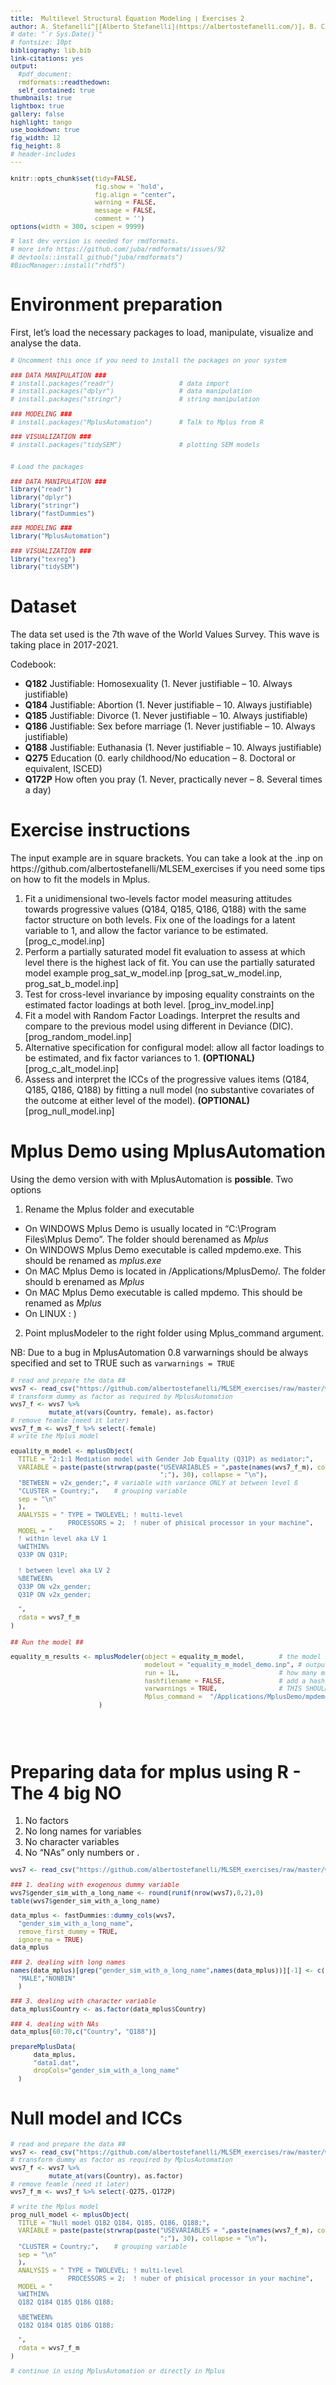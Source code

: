 ```yaml
---
title:  Multilevel Structural Equation Modeling | Exercises 2
author: A. Stefanelli^[[Alberto Stefanelli](https://albertostefanelli.com/)], B. Castanho Silva^[[Bruno Castanho Silva](https://bcastanho.github.io)]
# date: "`r Sys.Date()`"
# fontsize: 10pt 
bibliography: lib.bib
link-citations: yes
output:
  #pdf_document:
  rmdformats::readthedown:
  self_contained: true
thumbnails: true
lightbox: true
gallery: false
highlight: tango
use_bookdown: true
fig_width: 12
fig_height: 8
# header-includes
---
```

  <style type="text/css">
  #content {
  max-width: 1500px !important;
/*    !margin-left: 300px !important;
*/
  }
#table-of-contents {
width: 300px !important;
}

#postamble {
font-size: 10px;
}

pre{
  background-color: #FFFFFF;
    font-size: 12px;
}
pre:not([class]) {
  background-color: #D8D8D8;
    color: black;
}

</style>
  

```r
knitr::opts_chunk$set(tidy=FALSE, 
                      fig.show = 'hold', 
                      fig.align = "center", 
                      warning = FALSE, 
                      message = FALSE, 
                      comment = '')
options(width = 300, scipen = 9999)

# last dev version is needed for rmdformats.
# more info https://github.com/juba/rmdformats/issues/92 
# devtools::install_github("juba/rmdformats")
#BiocManager::install("rhdf5")

```



# Environment preparation 

First, let's load the necessary packages to load, manipulate, visualize and analyse the data. 

```r

# Uncomment this once if you need to install the packages on your system 

### DATA MANIPULATION ###
# install.packages("readr")                 # data import
# install.packages("dplyr")                 # data manipulation
# install.packages("stringr")               # string manipulation

### MODELING ###
# install.packages("MplusAutomation")       # Talk to Mplus from R

### VISUALIZATION ###
# install.packages("tidySEM")               # plotting SEM models


# Load the packages 

### DATA MANIPULATION ###
library("readr")      
library("dplyr")      
library("stringr")
library("fastDummies")

### MODELING ###
library("MplusAutomation")       

### VISUALIZATION ###
library("texreg")
library("tidySEM")

```


# Dataset 

The data set used is the 7th wave of the World Values Survey. This wave is taking place in 2017-2021.

Codebook:

- **Q182**   Justifiable: Homosexuality (1. Never justifiable -- 10. Always justifiable)
- **Q184**   Justifiable: Abortion (1. Never justifiable -- 10. Always justifiable)
- **Q185**   Justifiable: Divorce (1. Never justifiable -- 10. Always justifiable)
- **Q186**   Justifiable: Sex before marriage (1. Never justifiable -- 10. Always justifiable)
- **Q188**   Justifiable: Euthanasia (1. Never justifiable -- 10. Always justifiable)
- **Q275**   Education (0. early childhood/No education -- 8. Doctoral or equivalent, ISCED)
- **Q172P**  How often you pray (1. Never, practically never -- 8. Several times a day)


# Exercise instructions

The input example are in square brackets. You can take a look at the .inp on https://github.com/albertostefanelli/MLSEM_exercises if you need some tips on how to fit the models in Mplus.  

1. Fit a unidimensional two-levels factor model measuring attitudes towards progressive values (Q184, Q185, Q186, Q188) with the same factor structure on both levels. Fix one of the loadings for a latent variable to 1, and allow the factor variance to be estimated. [prog_c_model.inp]
4. Perform a partially saturated model fit evaluation to assess at which level there is the highest lack of fit. You can use the partially saturated model example prog_sat_w_model.inp [prog_sat_w_model.inp, prog_sat_b_model.inp]
5. Test for cross-level invariance by imposing equality constraints on the estimated factor loadings at both level. [prog_inv_model.inp]
6. Fit a model with Random Factor Loadings. Interpret the results and compare to the previous model using different in  Deviance (DIC). [prog_random_model.inp]
3. Alternative specification for configural model: allow all factor loadings to be estimated, and fix factor variances to 1. **(OPTIONAL)** [prog_c_alt_model.inp]
1. Assess and interpret the ICCs of the progressive values items (Q184, Q185, Q186, Q188) by fitting a null model (no substantive covariates of the outcome at either level of the model). **(OPTIONAL)** [prog_null_model.inp]

# Mplus Demo using MplusAutomation

Using the demo version with with MplusAutomation is **possible**. Two options 

1. Rename the Mplus folder and executable
  - On WINDOWS Mplus Demo is usually located in "C:\\Program Files\\Mplus Demo". The folder should berenamed as *Mplus*
  - On WINDOWS Mplus Demo executable is called mpdemo.exe. This should be renamed as *mplus.exe*
  - On MAC Mplus Demo is located in /Applications/MplusDemo/. The folder should b erenamed as *Mplus*
  - On MAC Mplus Demo executable is called mpdemo. This should be renamed as *Mplus*
  - On LINUX : )

2. Point mplusModeler to the right folder using Mplus_command argument. 

NB: Due to a bug in MplusAutomation 0.8 varwarnings should be always specified and set to TRUE such as `varwarnings = TRUE`



```r


# read and prepare the data ##
wvs7 <- read_csv("https://github.com/albertostefanelli/MLSEM_exercises/raw/master/wvs7_ex_1.csv")
# transform dummy as factor as required by MplusAutomation  
wvs7_f <- wvs7 %>% 
          mutate_at(vars(Country, female), as.factor)
# remove feamle (need it later)
wvs7_f_m <- wvs7_f %>% select(-female)
# write the Mplus model

equality_m_model <- mplusObject(
  TITLE = "2:1:1 Mediation model with Gender Job Equality (Q31P) as mediator;",
  VARIABLE = paste(paste(strwrap(paste("USEVARIABLES = ",paste(names(wvs7_f_m), collapse=" "),
                                       ";"), 30), collapse = "\n"),
  "BETWEEN = v2x_gender;", # variable with variance ONLY at between level ß
  "CLUSTER = Country;",    # grouping variable 
  sep = "\n"
  ),
  ANALYSIS = " TYPE = TWOLEVEL; ! multi-level   
               PROCESSORS = 2;  ! nuber of phisical processor in your machine", 
  MODEL = "
  ! within level aka LV 1 
  %WITHIN% 
  Q33P ON Q31P;
  
  ! between level aka LV 2 
  %BETWEEN%
  Q33P ON v2x_gender;
  Q31P ON v2x_gender;

  ",
  rdata = wvs7_f_m
)


```



```r

## Run the model ##

equality_m_results <- mplusModeler(object = equality_m_model,         # the model syntax
                                   modelout = "equality_m_model_demo.inp", # output file 
                                   run = 1L,                          # how many models should be run (1)
                                   hashfilename = FALSE,              # add a hash of the raw data
                                   varwarnings = TRUE,                # THIS SHOULD BE SET TO TRUE WITH mplusAutomation 0.8 
                                   Mplus_command =  "/Applications/MplusDemo/mpdemo" 
                       )






```

# Preparing data for mplus using R - The 4 big NO

1. No factors 
2. No long names for variables
3. No character variables 
3. No "NAs" only numbers or .


```r

wvs7 <- read_csv("https://github.com/albertostefanelli/MLSEM_exercises/raw/master/wvs7_ex_2.csv")

### 1. dealing with exogenous dummy variable 
wvs7$gender_sim_with_a_long_name <- round(runif(nrow(wvs7),0,2),0)
table(wvs7$gender_sim_with_a_long_name)

data_mplus <- fastDummies::dummy_cols(wvs7,
  "gender_sim_with_a_long_name",
  remove_first_dummy = TRUE,
  ignore_na = TRUE)
data_mplus

### 2. dealing with long names 
names(data_mplus)[grep("gender_sim_with_a_long_name",names(data_mplus))][-1] <- c(
  "MALE","NONBIN"
  )

### 3. dealing with character variable 
data_mplus$Country <- as.factor(data_mplus$Country)

### 4. dealing with NAs
data_mplus[60:70,c("Country", "Q188")]

prepareMplusData(
      data_mplus,
      "data1.dat",
      dropCols="gender_sim_with_a_long_name"
  )


```

# Null model and ICCs

```r
# read and prepare the data ##
wvs7 <- read_csv("https://github.com/albertostefanelli/MLSEM_exercises/raw/master/wvs7_ex_2.csv")
# transform dummy as factor as required by MplusAutomation  
wvs7_f <- wvs7 %>% 
          mutate_at(vars(Country), as.factor)
# remove feamle (need it later)
wvs7_f_m <- wvs7_f %>% select(-Q275,-Q172P)

# write the Mplus model
prog_null_model <- mplusObject(
  TITLE = "Null model Q182 Q184, Q185, Q186, Q188;",
  VARIABLE = paste(paste(strwrap(paste("USEVARIABLES = ",paste(names(wvs7_f_m), collapse=" "),
                                       ";"), 30), collapse = "\n"),
  "CLUSTER = Country;",    # grouping variable 
  sep = "\n"
  ),
  ANALYSIS = " TYPE = TWOLEVEL; ! multi-level   
               PROCESSORS = 2;  ! nuber of phisical processor in your machine", 
  MODEL = "
  %WITHIN% 
  Q182 Q184 Q185 Q186 Q188;

  %BETWEEN%
  Q182 Q184 Q185 Q186 Q188;

  ",
  rdata = wvs7_f_m
)

# continue in using MplusAutomation or directly in Mplus 


```
